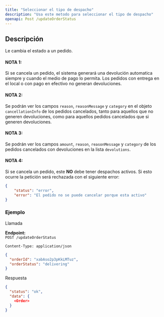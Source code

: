 ```yaml
---
title: "Seleccionar el tipo de despacho"
description: "Usa este metodo para seleccionar el tipo de despacho"
openapi: Post /updateOrderStatus
---
```


## Descripción

Le cambia el estado a un pedido.

#### NOTA 1: 
Si se cancela un pedido, el sistema generará una devolución automatica siempre y cuando el medio de pago lo permita. Los pedidos con entrega en el local o con pago en efectivo no generan devoluciones.

#### NOTA 2: 
Se podrán ver los campos `reason`, `reasonMessage` y `category` en el objeto `cancellationInfo` de los pedidos cancelados, tanto para aquellos que no generen devoluciones, como para aquellos pedidos cancelados que si generen devoluciones.

#### NOTA 3: 
Se podrán ver los campos `amount`, `reason`, `reasonMessage` y `category` de los pedidos cancelados con devoluciones en la lista `devolutions`.

#### NOTA 4: 
Si se cancela un pedido, este **NO** debe tener despachos activos. Si esto ocurre la petición será rechazada con el siguiente error:

```json
{
    "status": "error",
    "error": "El pedido no se puede cancelar porque esta activo"
}
```


### Ejemplo

Llamada

**Endpoint:**  
`POST /updateOrderStatus` 

`Content-Type: application/json`

```json 
{
  "orderId": "xabAso2p3pKkLMTuz",
  "orderStatus": "delivering"
}
```

Respuesta

```json 
{
  "status": "ok",
  "data": {
    <Order>
  }
}
```
